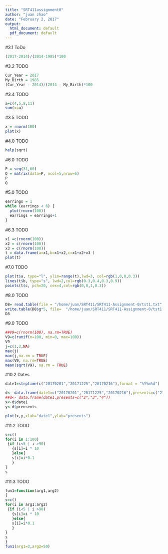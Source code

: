 ```yaml
---
title: "SRT411assignment0"
author: "juan zhao"
date: "February 2, 2017"
output:
  html_document: default
  pdf_document: default
---
```



#3.1 ToDo
```r
(2017-2014)/(2014-1985)*100
```
#3.2 TODO
```r
Cur_Year = 2017
My_Birth = 1985
(Cur_Year - 2014)/(2014 - My_Birth)*100
```
#3.4 TODO
```r
a=c(4,5,8,11)
sum(x=a)
```
#3.5 TODO
```r
x = rnorm(100)
plot(x)
```
#4.0 TODO
```r
help(sqrt)
```
#6.0 TODO
```r
P = seq(31,60)
Q = matrix(data=P, ncol=5,nrow=6)
P
Q
```
#5.0 TODO
```r
earrings = 1
while (earrings < 6) {
  plot(rnorm(100))
  earrings = earrings+1
}

```

#6.3 TODO
```r
x1 =c(rnorm(100))
x2 = c(rnorm(100))
x3 = c(rnorm(100))
t = data.frame(a=x1,b=x1+x2,c=x1+x2+x3 )
plot(t)

```
#7.0 TODO
```r
plot(t$a, type="l", ylim=range(t),lwd=3, col=rgb(1,0,0,0.3))
lines(t$b, type="s", lwd=2,col=rgb(0.3,0.4,0.3,0.9))
points(t$c, pch=20, cex=4,col=rgb(0,0,1,0.3))
```


#8.0 TODO
```r
D8= read.table(file = "/home/juan/SRT411/SRT411-Assignment-0/tst1.txt", header =TRUE)
write.table(D8$g*5, file=  "/home/juan/SRT411/SRT411-Assignment-0/tst1.txt",row.names=FALSE)
D8

```
#9.0 TODO
```r
##V9=c(rnorm(100), na.rm=TRUE)
V9=c(runif(n=100, min=0, max=100))
V9
j=c(1,2,NA)
max(j)
max(j,na.rm = TRUE)
max(V9, na.rm=TRUE)
mean(sqrt(V9), na.rm = TRUE)

```
#10.2 Dates 
```r
date1=strptime(c("20170201","20171225","20170216"),format = "%Y%m%d")

d<- data.frame(date1=c("20170201","20171225","20170216"),presents=c("2","3","4"))
##d<- data.frame(date1,presents=c("2","3","4"))
x<-d$date1
y<-d$prensents

plot(x,y,xlab="date1",ylab="presents")
```
#11.2 TODO
```r
s=c()
for(i in 1:100)
 {if (i<5 | i >90)
   {s[i]=i * 10
   }else{
   s[i]=i*0.1
   }
}
s
```
#11.3 TODO
```r
fun1=function(arg1,arg2)
{
s=c()
for(i in arg1:arg2)
 {if (i<5 | i >90)
   {s[i]=i * 10
   }else{
   s[i]=i*0.1
   }
}
s
}
fun1(arg1=3,arg2=50)
```

